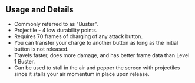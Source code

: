 ## Usage and Details

- Commonly referred to as "Buster".
- Projectile - 4 low durability points.
- Requires 70 frames of charging of any attack button.
- You can transfer your charge to another button as long as the initial button is not released.
- Travels faster, does more damage, and has better frame data than Level 1 Buster.
- Can be used to stall in the air and pepper the screen with projectiles since it stalls your air momentum in place upon release.

